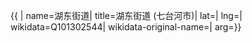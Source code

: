 {{ {{{1|PRC admin/showdata}}}|
name=湖东街道|
title=湖东街道 (七台河市)|
lat=|
lng=|
wikidata=Q101302544|
wikidata-original-name=|
arg={{{arg|}}}}}